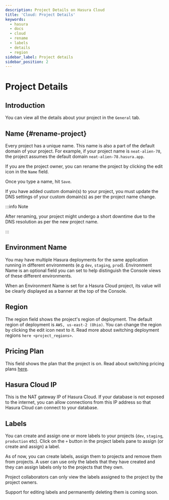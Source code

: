 ```yaml
---
description: Project Details on Hasura Cloud
title: 'Cloud: Project Details'
keywords:
  - hasura
  - docs
  - cloud
  - rename
  - labels
  - details
  - region
sidebar_label: Project details
sidebar_position: 2
---
```



# Project Details

<ProductBadge free standard pro ee />

## Introduction

You can view all the details about your project in the `General` tab.

<Thumbnail src="/img/projects/general-details.png" alt="General tab" width="900px" />

## Name {#rename-project}

Every project has a unique name. This name is also a part of the default domain of your project. For example, if your
project name is `neat-alien-78`, the project assumes the default domain `neat-alien-78.hasura.app`.

If you are the project owner, you can rename the project by clicking the edit icon in the `Name` field.

<Thumbnail src="/img/projects/project-rename-before.png" alt="Project rename" width="900px" />

Once you type a name, hit `Save`.

<Thumbnail src="/img/projects/project-rename-in-progress.png" alt="Project renaming" width="900px" />

If you have added custom domain(s) to your project, you must update the DNS settings of your custom domain(s) as per the
project name change.

<Thumbnail src="/img/projects/project-rename-dns-update.png" alt="Project rename DNS update" width="900px" />

:::info Note

After renaming, your project might undergo a short downtime due to the DNS resolution as per the new project name.

:::

## Environment Name

You may have multiple Hasura deployments for the same application running in different environments (e.g `dev`,
`staging`, `prod`). Environment Name is an optional field you can set to help distinguish the Console views of these
different environments.

<Thumbnail src="/img/projects/project-adding-environment-name.png" alt="Adding an environment name" width="900px" />

When an Environment Name is set for a Hasura Cloud project, its value will be clearly displayed as a banner at the top
of the Console.

<Thumbnail
  src="/img/projects/project-environment-name-console.png"
  alt="Hasura Console with environment name banner"
  width="900px"
/>

## Region

The region field shows the project's region of deployment. The default region of deployment is `AWS, us-east-2 (Ohio)`.
You can change the region by clicking the edit icon next to it. Read more about switching deployment regions
`here <project_regions>`.

## Pricing Plan

This field shows the plan that the project is on. Read about switching pricing plans
[here](/hasura-cloud/projects/pricing.mdx).

## Hasura Cloud IP

This is the NAT gateway IP of Hasura Cloud. If your database is not exposed to the internet, you can allow connections
from this IP address so that Hasura Cloud can connect to your database.

## Labels

You can create and assign one or more labels to your projects (`dev`, `staging`, `production` etc). Click on the `+`
button in the project labels pane to assign (or create and assign) a label.

<Thumbnail src="/img/projects/project-assign-label.png" alt="Project labels" width="900px" />

As of now, you can create labels, assign them to projects and remove them from projects. A user can use only the labels
that they have created and they can assign labels only to the projects that they own.

Project collaborators can only view the labels assigned to the project by the project owners.

Support for editing labels and permanently deleting them is coming soon.
